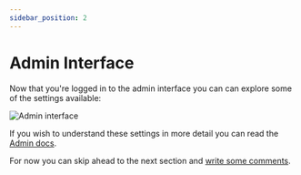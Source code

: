 ```yaml
---
sidebar_position: 2
---
```


# Admin Interface

Now that you're logged in to the admin interface you can can explore some of the settings available:

![Admin interface](./assets/admin-interface.png)

If you wish to understand these settings in more detail you can read the [Admin docs](../admin/basic-settings.mdx).

For now you can skip ahead to the next section and [write some comments](./write-comments.mdx).